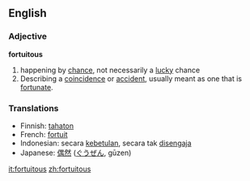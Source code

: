 ==English==

===Adjective===
'''fortuitous'''

# happening by [[chance]], not necessarily a [[lucky]] chance
# Describing a [[coincidence]] or [[accident]], usually meant as one that is [[fortunate]].

===Translations===
*Finnish: [[tahaton]]
*French: [[fortuit]]
*Indonesian: secara [[betul|kebetulan]], secara tak [[sengaja|disengaja]]
*Japanese: [[偶然]] ([[ぐうぜん]], gūzen)

[[it:fortuitous]]
[[zh:fortuitous]]